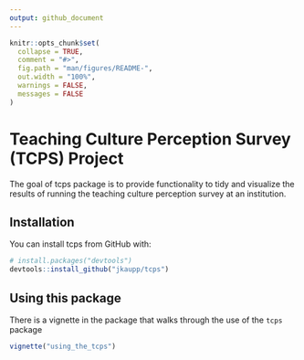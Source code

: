 ```yaml
---
output: github_document
---
```


```r
knitr::opts_chunk$set(
  collapse = TRUE,
  comment = "#>",
  fig.path = "man/figures/README-",
  out.width = "100%",
  warnings = FALSE,
  messages = FALSE
)
```
# Teaching Culture Perception Survey (TCPS) Project

The goal of tcps package is to provide functionality to tidy and visualize the results of running the teaching culture perception survey at an institution.

## Installation

You can install tcps from GitHub with:

```r
# install.packages("devtools")
devtools::install_github("jkaupp/tcps")
```

## Using this package

There is a vignette in the package that walks through the use of the `tcps` package

```r

vignette("using_the_tcps")

```
